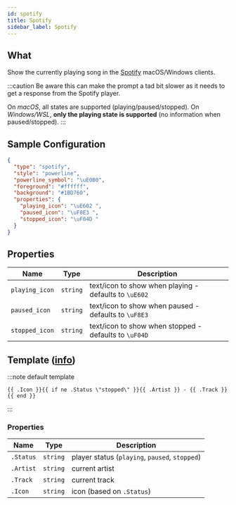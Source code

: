 ```yaml
---
id: spotify
title: Spotify
sidebar_label: Spotify
---
```


## What

Show the currently playing song in the [Spotify][spotify] macOS/Windows clients.

:::caution
Be aware this can make the prompt a tad bit slower as it needs to get a response from the Spotify player.

On _macOS_, all states are supported (playing/paused/stopped).
On _Windows/WSL_, **only the playing state is supported** (no information when paused/stopped).
:::

## Sample Configuration

```json
{
  "type": "spotify",
  "style": "powerline",
  "powerline_symbol": "\uE0B0",
  "foreground": "#ffffff",
  "background": "#1BD760",
  "properties": {
    "playing_icon": "\uE602 ",
    "paused_icon": "\uF8E3 ",
    "stopped_icon": "\uF04D "
  }
}
```

## Properties

| Name           | Type     | Description                                            |
| -------------- | -------- | ------------------------------------------------------ |
| `playing_icon` | `string` | text/icon to show when playing - defaults to `\uE602 ` |
| `paused_icon`  | `string` | text/icon to show when paused - defaults to `\uF8E3 `  |
| `stopped_icon` | `string` | text/icon to show when stopped - defaults to `\uF04D ` |

## Template ([info][templates])

:::note default template

```template
{{ .Icon }}{{ if ne .Status \"stopped\" }}{{ .Artist }} - {{ .Track }}{{ end }}
```

:::

### Properties

| Name      | Type     | Description                                    |
| --------- | -------- | ---------------------------------------------- |
| `.Status` | `string` | player status (`playing`, `paused`, `stopped`) |
| `.Artist` | `string` | current artist                                 |
| `.Track`  | `string` | current track                                  |
| `.Icon`   | `string` | icon (based on `.Status`)                      |

[templates]: /docs/configuration/templates
[spotify]: https://www.spotify.com
